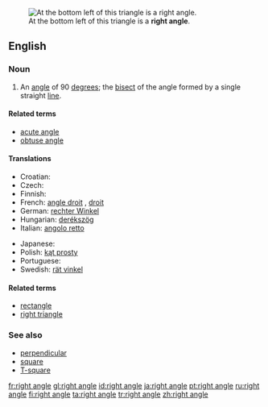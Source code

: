 [[Image:Triangle.Right.svg|thumb|At the bottom left of this triangle is a '''right angle'''.]]
==English==

===Noun===
{{en-noun|sg=[[right]] [[angle]]}}

# {{geometry}} An [[angle]] of 90 [[degree]]s; the [[bisect]] of the angle formed by a single straight [[line]].

====Related terms====
* [[acute angle]]
* [[obtuse angle]]

====Translations====
{{top}}
* Croatian: {{t-|hr|pravi kut|m}}
* Czech: {{t-|cs|pravý úhel|m}}
* Finnish: {{t-|fi|suorakulma}}
* French: [[angle droit]] {{m}}, [[droit]] {{m}}
* German: [[rechter Winkel]] {{m}}
* Hungarian: [[derékszög]]
* Italian: [[angolo retto]] {{m}}
{{mid}}
* Japanese: {{t+|ja|直角|tr=chokkaku|sc=Jpan}}
* Polish: [[kąt prosty]] {{m}}
* Portuguese: {{t+|pt|ângulo reto|m}}
* Swedish: [[rät vinkel]] {{c}}
{{bottom}}

====Related terms====
* [[rectangle]]
* [[right triangle]]

===See also===
* [[perpendicular]]
* [[square]]
* [[T-square]]

[[fr:right angle]]
[[gl:right angle]]
[[id:right angle]]
[[ja:right angle]]
[[pt:right angle]]
[[ru:right angle]]
[[fi:right angle]]
[[ta:right angle]]
[[tr:right angle]]
[[zh:right angle]]